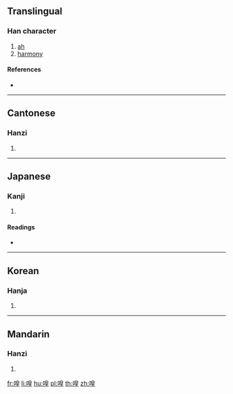 {{character info/new}}
==Translingual==

===Han character===
{{Han char|rn=30|rad=口|as=09|sn=12|four=66014|canj=RHAG|ids=⿰口皇}}

# [[ah]]
# [[harmony]]

====References====
* {{Han ref|kx=0199.250|dkj=03973|dj=0421.150|hdz=10657.030|uh=55A4|ud=21924|bh=D874|bd=55412}}

----

==Cantonese==

===Hanzi===
{{yue-hanzi|jyut=|y=wong4}}

# {{defn|lang=yue|sort=口09}}

----

==Japanese==

===Kanji===
{{ja-kanji|grade=|rs=口09}}

# {{defn|lang=ja|sort=口09}}

====Readings====
* {{ja-readings|on=[[こう]] (kō), [[おう]] (ō), [[きょう]] (kyō)|kun=[[なきごえ]] (nakigoe)}}

----

==Korean==

===Hanja===
{{ko-hanja|hangeul=황|rv=hwang|mr=hwang}}

# {{defn|lang=ko|sort=口09}}

----

==Mandarin==

===Hanzi===
{{cmn-hanzi|pin=[[huáng]] ([[huang2]])|wg=huang<sup>2</sup>}}

# {{defn|lang=cmn|sort=口09}}

[[fr:喤]]
[[li:喤]]
[[hu:喤]]
[[pl:喤]]
[[th:喤]]
[[zh:喤]]